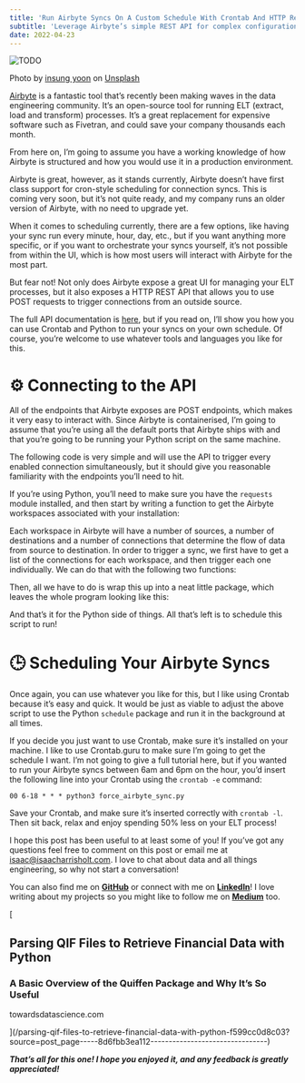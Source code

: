 ```yaml
---
title: 'Run Airbyte Syncs On A Custom Schedule With Crontab And HTTP Requests'
subtitle: 'Leverage Airbyte’s simple REST API for complex configuration'
date: 2022-04-23
---
```



<Image src={image0} alt="TODO" />

Photo by [insung yoon](https://unsplash.com/@insungyoon?utm_source=medium&utm_medium=referral) on [Unsplash](https://unsplash.com/?utm_source=medium&utm_medium=referral)

[Airbyte](https://airbyte.com/) is a fantastic tool that’s recently been making waves in the data engineering community. It’s an open-source tool for running ELT (extract, load and transform) processes. It’s a great replacement for expensive software such as Fivetran, and could save your company thousands each month.

From here on, I’m going to assume you have a working knowledge of how Airbyte is structured and how you would use it in a production environment.

Airbyte is great, however, as it stands currently, Airbyte doesn’t have first class support for cron-style scheduling for connection syncs. This is coming very soon, but it’s not quite ready, and my company runs an older version of Airbyte, with no need to upgrade yet.

When it comes to scheduling currently, there are a few options, like having your sync run every minute, hour, day, etc., but if you want anything more specific, or if you want to orchestrate your syncs yourself, it’s not possible from within the UI, which is how most users will interact with Airbyte for the most part.

But fear not! Not only does Airbyte expose a great UI for managing your ELT processes, but it also exposes a HTTP REST API that allows you to use POST requests to trigger connections from an outside source.

The full API documentation is [here](https://airbyte-public-api-docs.s3.us-east-2.amazonaws.com/rapidoc-api-docs.html), but if you read on, I’ll show you how you can use Crontab and Python to run your syncs on your own schedule. Of course, you’re welcome to use whatever tools and languages you like for this.

# ⚙️ Connecting to the API

All of the endpoints that Airbyte exposes are POST endpoints, which makes it very easy to interact with. Since Airbyte is containerised, I’m going to assume that you’re using all the default ports that Airbyte ships with and that you’re going to be running your Python script on the same machine.

The following code is very simple and will use the API to trigger every enabled connection simultaneously, but it should give you reasonable familiarity with the endpoints you’ll need to hit.

If you’re using Python, you’ll need to make sure you have the `requests` module installed, and then start by writing a function to get the Airbyte workspaces associated with your installation:

Each workspace in Airbyte will have a number of sources, a number of destinations and a number of connections that determine the flow of data from source to destination. In order to trigger a sync, we first have to get a list of the connections for each workspace, and then trigger each one individually. We can do that with the following two functions:

Then, all we have to do is wrap this up into a neat little package, which leaves the whole program looking like this:

And that’s it for the Python side of things. All that’s left is to schedule this script to run!

# 🕒 Scheduling Your Airbyte Syncs

Once again, you can use whatever you like for this, but I like using Crontab because it’s easy and quick. It would be just as viable to adjust the above script to use the Python `schedule` package and run it in the background at all times.

If you decide you just want to use Crontab, make sure it’s installed on your machine. I like to use Crontab.guru to make sure I’m going to get the schedule I want. I’m not going to give a full tutorial here, but if you wanted to run your Airbyte syncs between 6am and 6pm on the hour, you’d insert the following line into your Crontab using the `crontab -e` command:

`00 6-18 * * * python3 force_airbyte_sync.py`

Save your Crontab, and make sure it’s inserted correctly with `crontab -l`. Then sit back, relax and enjoy spending 50% less on your ELT process!

I hope this post has been useful to at least some of you! If you’ve got any questions feel free to comment on this post or email me at [isaac@isaacharrisholt.com](mailto:isaac@isaacharrisholt.com). I love to chat about data and all things engineering, so why not start a conversation!

You can also find me on [**GitHub**](https://github.com/isaacharrisholt/) or connect with me on [**LinkedIn**](https://www.linkedin.com/in/isaac-harris-holt/)! I love writing about my projects so you might like to follow me on [**Medium**](https://isaacharrisholt.medium.com/) too.

[

## Parsing QIF Files to Retrieve Financial Data with Python

### A Basic Overview of the Quiffen Package and Why It’s So Useful

towardsdatascience.com

](/parsing-qif-files-to-retrieve-financial-data-with-python-f599cc0d8c03?source=post_page-----8d6fbb3ea112--------------------------------)

**_That’s all for this one! I hope you enjoyed it, and any feedback is greatly appreciated!_**
